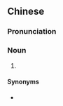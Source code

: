 {{also|肉燥饭}}
==Chinese==
{{zh-forms|s=肉燥饭|type=21}}

===Pronunciation===
{{zh-pron
|m=ròuzàofàn
|mn=bah-sò-pn̄g
|cat=n
}}

===Noun===
{{zh-noun}}

# {{w|minced pork rice}} {{gloss|a Taiwanese style rice dish}}

====Synonyms====
* {{zh-l|滷肉飯}}

{{zh-cat|Foods}}